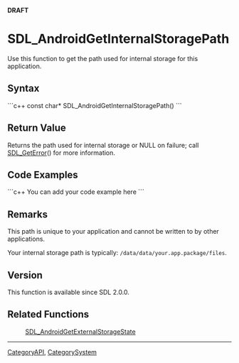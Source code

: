 <span color="red">'''DRAFT'''</span>

<!-- #*^*^*^*^*See http://wiki.libsdl.org/moin.cgi/SGFunctions for details on editing this page*^*^*^*^* -->


= SDL_AndroidGetInternalStoragePath =
Use this function to get the path used for internal storage for this application.




== Syntax ==
```c++
const char* SDL_AndroidGetInternalStoragePath()
```


== Return Value ==
Returns the path used for internal storage or NULL on failure; call [[SDL_GetError]]() for more information.


== Code Examples ==
```c++
You can add your code example here
```

<!-- #Leave this section as-is unless you have a code example to put in.  In that case, replace You can add your code example here with your code example following the Style Guide instructions.  Leave the rest of the markup alone and delete this comment. -->


== Remarks ==
This path is unique to your application and cannot be written to by other applications.

Your internal storage path is typically: <code>/data/data/your.app.package/files</code>.

== Version ==
This function is available since SDL 2.0.0.

== Related Functions ==
:[[SDL_AndroidGetExternalStorageState]]

----
[[CategoryAPI]], [[CategorySystem]]
<!-- #See the Style Guide for instructions on editing the footer. -->
